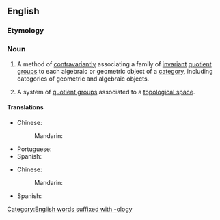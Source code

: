 ==English==
{{wikipedia}}

===Etymology===
{{prefix|en|co|homology}}

===Noun===
{{en-noun|~|cohomologies}}
# {{lb|en|mathematics}} A method of [[contravariant]]ly associating a family of [[invariant]] [[quotient group]]s to each algebraic or geometric object of a [[category]], including categories of geometric and algebraic objects.
# {{lb|en|mathematics}} A system of [[quotient group]]s associated to a [[topological space]].

====Translations====
{{trans-top|theory}}
* Chinese:
*: Mandarin: {{t|cmn|上同调|tr=shàngtóngdiào|sc=Hani}}
{{trans-mid}}
* Portuguese: {{t|pt|cohomologia|f}}
* Spanish: {{t|es|cohomología|f}}
{{trans-bottom}}

{{trans-top|system}}
* Chinese:
*: Mandarin: {{t|cmn|上同调|tr=shàngtóngdiào|sc=Hani}}
{{trans-mid}}
* Spanish: {{t|es|cohomología|f}}
{{trans-bottom}}

[[Category:English words suffixed with -ology]]